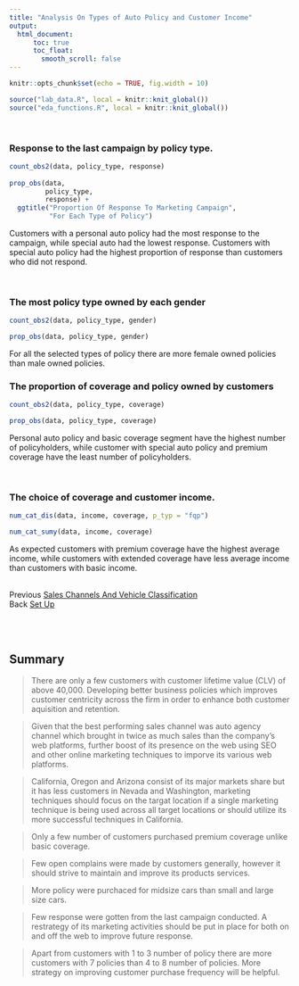 ```yaml
---
title: "Analysis On Types of Auto Policy and Customer Income"
output: 
  html_document:
      toc: true
      toc_float: 
        smooth_scroll: false
---
```


```r
knitr::opts_chunk$set(echo = TRUE, fig.width = 10)
```

```r
source("lab_data.R", local = knitr::knit_global())
source("eda_functions.R", local = knitr::knit_global())
```
<br>

### Response to the last campaign by policy type.
```r
count_obs2(data, policy_type, response)
  
prop_obs(data, 
         policy_type, 
         response) +
  ggtitle("Proportion Of Response To Marketing Campaign",
          "For Each Type of Policy")
```
  
Customers with a personal auto policy had the most response to the campaign,
while special auto had the lowest response. Customers with special auto policy had the highest proportion of response than customers who did not respond.
  
<br>

### The most policy type owned by each gender
```r
count_obs2(data, policy_type, gender)

prop_obs(data, policy_type, gender)
```
  
For all the selected types of policy there are more female owned policies than
male owned policies.
  

### The proportion of coverage and policy owned by customers 
```r
count_obs2(data, policy_type, coverage)

prop_obs(data, policy_type, coverage)
```
  
Personal auto policy and basic coverage segment have the highest number of 
policyholders, while customer with special auto policy and premium coverage have the least number of policyholders.
  
<br>

### The choice of coverage and customer income.
```r
num_cat_dis(data, income, coverage, p_typ = "fqp")

num_cat_sumy(data, income, coverage)
```
  
As expected customers with premium coverage have the highest average income,
while customers with extended coverage have less average income than customers
with basic income.
  
<br>
Previous [Sales Channels And Vehicle Classification](page_4.html)  
Back [Set Up](index.html)

<br>
<br>

## Summary
  
> There are only a few customers with customer lifetime value (CLV) of above 40,000. Developing better business policies which improves customer centricity across the firm in order to enhance both customer aquisition and retention.
  
> Given that the best performing sales channel was auto agency channel which brought in twice as much sales than the company's web platforms, further boost of its presence on the web using SEO and other online marketing techniques to imporve its various web platforms.
  
> California, Oregon and Arizona consist of its major markets share but it has less customers in Nevada and Washington, marketing techniques should focus on  the targat location if a single marketing technique is being used across all target locations or should utilize its more successful techniques in  California. 
  
> Only a few number of customers purchased premium coverage unlike basic coverage.
  
> Few open complains were made by customers generally, however it should strive to maintain and improve its products services.
  
> More policy were purchaced for midsize cars than small and large size cars.

> Few response were gotten from the last campaign conducted. A restrategy of its marketing activities should be put in place for both on and off the web to improve future response.
  
> Apart from customers with 1 to 3 number of policy there are more customers with 7 policies than 4 to 8 number of policies. More strategy on improving customer purchase frequency will be helpful.